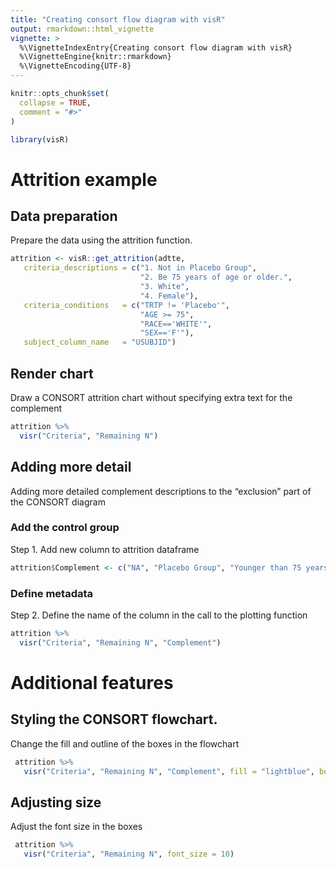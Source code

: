---
title: "Creating consort flow diagram with visR"
output: rmarkdown::html_vignette
vignette: >
  %\VignetteIndexEntry{Creating consort flow diagram with visR}
  %\VignetteEngine{knitr::rmarkdown}
  %\VignetteEncoding{UTF-8}
---

```{r, include = FALSE}
knitr::opts_chunk$set(
  collapse = TRUE,
  comment = "#>"
)
```

```{r setup}
library(visR)
```

# Attrition example

## Data preparation

Prepare the data using the attrition function. 

```{r data_prep}
attrition <- visR::get_attrition(adtte,
   criteria_descriptions = c("1. Not in Placebo Group",
                             "2. Be 75 years of age or older.",
                             "3. White",
                             "4. Female"),
   criteria_conditions   = c("TRTP != 'Placebo'",
                             "AGE >= 75",
                             "RACE=='WHITE'",
                             "SEX=='F'"),
   subject_column_name   = "USUBJID")
```

## Render chart 

Draw a CONSORT attrition chart without specifying extra text for the complement

```{r render1, fig.align='center', fig.width= 6, fig.height=6}
attrition %>%
  visr("Criteria", "Remaining N")
```

## Adding more detail

Adding more detailed complement descriptions to the "exclusion" part of the CONSORT diagram

### Add the control group

Step 1. Add new column to attrition dataframe

```{r, data_control}
attrition$Complement <- c("NA", "Placebo Group", "Younger than 75 years", "Non-White", "Male")
```
 
### Define metadata 

Step 2. Define the name of the column in the call to the plotting function

```{r render2, fig.align='center', fig.width= 6, fig.height=6}
attrition %>%
  visr("Criteria", "Remaining N", "Complement")
```

# Additional features 

## Styling the CONSORT flowchart. 

Change the fill and outline of the boxes in the flowchart

```{r render3, fig.align='center', fig.width= 6, fig.height=6}
 attrition %>%
   visr("Criteria", "Remaining N", "Complement", fill = "lightblue", border="grey")

```

## Adjusting size

Adjust the font size in the boxes

```{r render4,  fig.align='center', fig.width= 6, fig.height=6}
 attrition %>%
   visr("Criteria", "Remaining N", font_size = 10)
```

